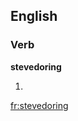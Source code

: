 
==English==

===Verb===
'''stevedoring'''

# {{present participle of|stevedore}}

[[fr:stevedoring]]